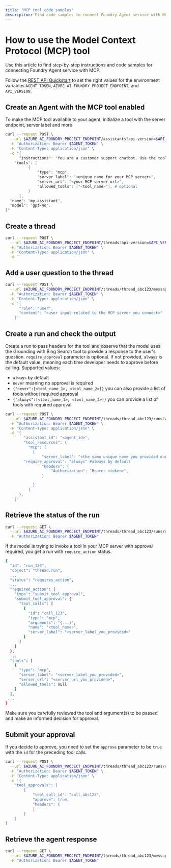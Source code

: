 ```yaml
---
title: "MCP tool code samples"
description: Find code samples to connect Foundry Agent service with MCP.
---
```


# How to use the Model Context Protocol (MCP) tool

Use this article to find step-by-step instructions and code samples for connecting Foundry Agent service with MCP.

Follow the [REST API Quickstart](../../quickstart) to set the right values for the environment variables `AGENT_TOKEN`, `AZURE_AI_FOUNDRY_PROJECT_ENDPOINT`, and `API_VERSION`.


## Create an Agent with the MCP tool enabled

To make the MCP tool available to your agent, initialize a tool with the server endpoint, server label and more
```bash
curl --request POST \
  --url $AZURE_AI_FOUNDRY_PROJECT_ENDPOINT/assistants?api-version=$API_VERSION \
  -H "Authorization: Bearer $AGENT_TOKEN" \
  -H "Content-Type: application/json" \
  -d "{
	  "instructions": "You are a customer support chatbot. Use the tools provided and your knowledge base to best respond to customer queries.",
  	"tools": [
          {
              "type": "mcp",
              "server_label": "<unique name for your MCP server>",
              "server_url": "<your MCP server url>",
              "allowed_tools": ["<tool_name>"], # optional
          }
      ],
  "name": "my-assistant",
  "model": "gpt-4o",
}"
```

## Create a thread

```bash
curl --request POST \
  --url $AZURE_AI_FOUNDRY_PROJECT_ENDPOINT/threads?api-version=$API_VERSION \
  -H "Authorization: Bearer $AGENT_TOKEN" \
  -H "Content-Type: application/json" \
  -d ''
```

## Add a user question to the thread

```bash
curl --request POST \
  --url $AZURE_AI_FOUNDRY_PROJECT_ENDPOINT/threads/thread_abc123/messages?api-version=$API_VERSION \
  -H "Authorization: Bearer $AGENT_TOKEN" \
  -H "Content-Type: application/json" \
  -d '{
      "role": "user",
      "content": "<user input related to the MCP server you connect>"
    }'
```

## Create a run and check the output

Create a run to pass headers for the tool and observe that the model uses the Grounding with Bing Search tool to provide a response to the user's question. 
`require_approval` parameter is optional. If not provided, `always` is the default value, meaning each time developer needs to approve before calling. Supported values:

- `always` by default
- `never` meaning no approval is required
- `{"never":[<tool_name_1>, <tool_name_2>]}` you can also provide a list of tools without required approval
- `{"always":[<tool_name_1>, <tool_name_2>]}` you can provide a list of tools with required approval

```bash
curl --request POST \
  --url $AZURE_AI_FOUNDRY_PROJECT_ENDPOINT/threads/thread_abc123/runs?api-version=$API_VERSION \
  -H "Authorization: Bearer $AGENT_TOKEN" \
  -H "Content-Type: application/json" \
  -d '{
	    "assistant_id": "<agent_id>",
    	"tool_resources": {
          "mcp": [
            {
                "server_label": "<the same unique name you provided during agent creation>",
		"require_approval": "always" #always by default
                "headers": {
                    "Authorization": "Bearer <token>",
                }

            }
          ]
      },
    }'
```
## Retrieve the status of the run

```bash
curl --request GET \
  --url $AZURE_AI_FOUNDRY_PROJECT_ENDPOINT/threads/thread_abc123/runs/run_abc123?api-version=$API_VERSION \
  -H "Authorization: Bearer $AGENT_TOKEN"
```

If the model is trying to invoke a tool in your MCP server with approval required, you get a run with `require_action` status.
```bash
{
  "id": "run_123",
  "object": "thread.run",
  ...
  "status": "requires_action",
  ...
  "required_action": {
    "type": "submit_tool_approval",
    "submit_tool_approval": {
      "tool_calls": [
        {
          "id": "call_123",
          "type": "mcp",
          "arguments": "{...}",
          "name": "<tool_name>",
          "server_label": "<server_label_you_provided>"
        }
      ]
    }
  },
  ...
  "tools": [
    {
      "type": "mcp",
      "server_label": "<server_label_you_provided>",
      "server_url": "<server_url_you_provided>",
      "allowed_tools": null
    }
  ],
 ...
}
```
Make sure you carefully reviewed the tool and argument(s) to be passed and make an informed decision for approval.

## Submit your approval
If you decide to approve, you need to set the `approve` parameter to be `true` with the `id` for the preceding tool calls.
```bash
curl --request POST \
  --url $AZURE_AI_FOUNDRY_PROJECT_ENDPOINT/threads/thread_abc123/runs/run_abc123/submit_tool_outputs?api-version=$API_VERSION \
  -H "Authorization: Bearer $AGENT_TOKEN" \
  -H "Content-Type: application/json" \
  -d '{
	"tool_approvals": [
        {
            "tool_call_id": "call_abc123",
            "approve": true,
            "headers": {
            }
        }
    ]
}
```


## Retrieve the agent response

```bash
curl --request GET \
  --url $AZURE_AI_FOUNDRY_PROJECT_ENDPOINT/threads/thread_abc123/messages?api-version=$API_VERSION \
  -H "Authorization: Bearer $AGENT_TOKEN"
```
